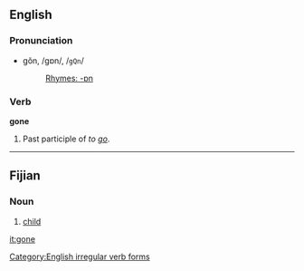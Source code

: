 ==English==

{{rank|along|four|wish|328|gone|times|girl|during}}

===Pronunciation===
*gŏn, /gɒn/, /<tt>gQn</tt>/
*:[[Rhymes:English:-ɒn|Rhymes: -ɒn]]

===Verb===
'''gone'''
#Past participle of ''to [[go]]''.

[[Category:English irregular verb forms]]

----

==Fijian==
===Noun===

# [[child]]

[[it:gone]]